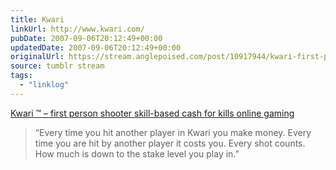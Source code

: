 ```yaml
---
title: Kwari
linkUrl: http://www.kwari.com/
pubDate: 2007-09-06T20:12:49+00:00
updatedDate: 2007-09-06T20:12:49+00:00
originalUrl: https://stream.anglepoised.com/post/10917944/kwari-first-person-shooter-skill-based-cash
source: tumblr stream
tags:
  - "linklog"
---
```


[Kwari ™ &#8211; first person shooter skill-based cash for kills online gaming][1]

> &ldquo;Every time you hit another player in Kwari you make money. Every time you are hit by another player it costs you. Every shot counts. How much is down to the stake level you play in.&rdquo;

[1]: http://www.kwari.com/
